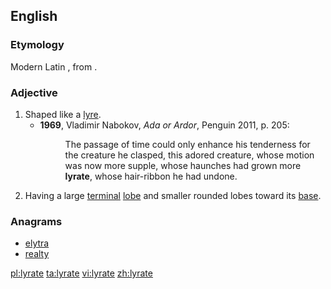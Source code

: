 ==English==
===Etymology===
Modern Latin {{term|lyratus|lang=la}}, from {{term|lyra||lyre}}.

===Adjective===
{{en-adj}}

# Shaped like a [[lyre]].
#*'''1969''', Vladimir Nabokov, ''Ada or Ardor'', Penguin 2011, p. 205:
#*:The passage of time could only enhance his tenderness for the creature he clasped, this adored creature, whose motion was now more supple, whose haunches had grown more '''lyrate''', whose hair-ribbon he had undone.
# {{botany|of leaves}} Having a large [[terminal]] [[lobe]] and smaller rounded lobes toward its [[base]].

===Anagrams===
* [[elytra#English|elytra]]
* [[realty#English|realty]]

[[pl:lyrate]]
[[ta:lyrate]]
[[vi:lyrate]]
[[zh:lyrate]]